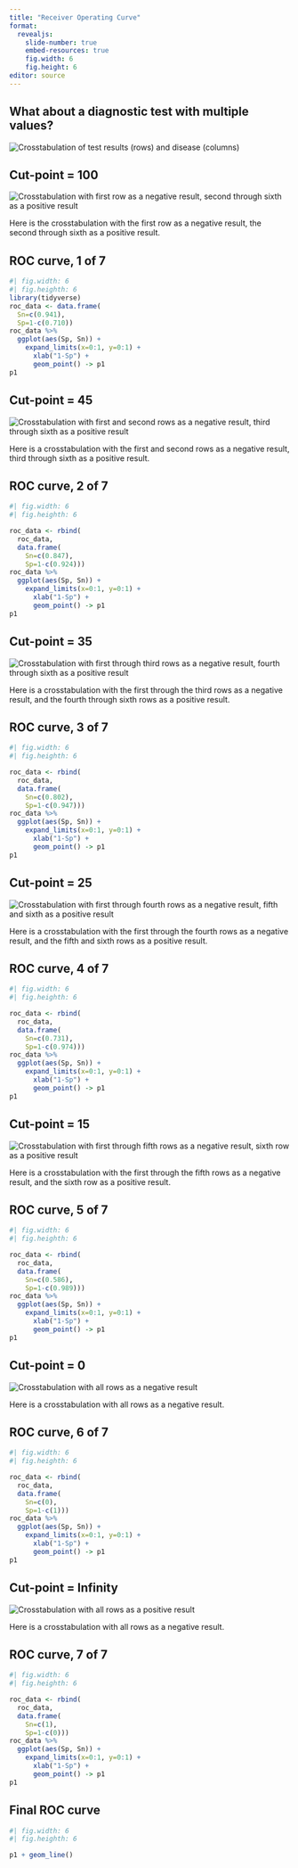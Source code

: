 ```yaml
---
title: "Receiver Operating Curve"
format: 
  revealjs:
    slide-number: true
    embed-resources: true
    fig.width: 6
    fig.height: 6
editor: source
---
```


## What about a diagnostic test with multiple values?

![](images/roc-01.png "Crosstabulation of test results (rows) and disease (columns)")

::: notes

:::

## Cut-point = 100

![](images/roc-02.png "Crosstabulation with first row as a negative result, second through sixth as a positive result")

::: notes
Here is the crosstabulation with the first row as a negative result, the second through sixth as a positive result.
:::

## ROC curve, 1 of 7

```r
#| fig.width: 6
#| fig.heighth: 6
library(tidyverse)
roc_data <- data.frame(
  Sn=c(0.941), 
  Sp=1-c(0.710))
roc_data %>%
  ggplot(aes(Sp, Sn)) + 
    expand_limits(x=0:1, y=0:1) +
      xlab("1-Sp") +
      geom_point() -> p1
p1
```

## Cut-point = 45

![](images/roc-03.png "Crosstabulation with first and second rows as a negative result, third through sixth as a positive result")

::: notes
Here is a crosstabulation with the first and second rows as a negative result, third through sixth as a positive result.
:::

## ROC curve, 2 of 7

```r
#| fig.width: 6
#| fig.heighth: 6

roc_data <- rbind(
  roc_data,
  data.frame(
    Sn=c(0.847), 
    Sp=1-c(0.924)))
roc_data %>%
  ggplot(aes(Sp, Sn)) + 
    expand_limits(x=0:1, y=0:1) +
      xlab("1-Sp") +
      geom_point() -> p1
p1
```

## Cut-point = 35

![](images/roc-04.png "Crosstabulation with first through third rows as a negative result, fourth through sixth as a positive result")

::: notes
Here is a crosstabulation with the first through the third rows as a negative result, and the fourth through sixth rows as a positive result.
:::

## ROC curve, 3 of 7

```r
#| fig.width: 6
#| fig.heighth: 6

roc_data <- rbind(
  roc_data,
  data.frame(
    Sn=c(0.802), 
    Sp=1-c(0.947)))
roc_data %>%
  ggplot(aes(Sp, Sn)) + 
    expand_limits(x=0:1, y=0:1) +
      xlab("1-Sp") +
      geom_point() -> p1
p1
```

## Cut-point = 25

![](images/roc-05.png "Crosstabulation with first through fourth rows as a negative result, fifth and sixth as a positive result")

::: notes
Here is a crosstabulation with the first through the fourth rows as a negative result, and the fifth and sixth rows as a positive result.
:::

## ROC curve, 4 of 7

```r
#| fig.width: 6
#| fig.heighth: 6

roc_data <- rbind(
  roc_data,
  data.frame(
    Sn=c(0.731), 
    Sp=1-c(0.974)))
roc_data %>%
  ggplot(aes(Sp, Sn)) + 
    expand_limits(x=0:1, y=0:1) +
      xlab("1-Sp") +
      geom_point() -> p1
p1
```

## Cut-point = 15

![](images/roc-06.png "Crosstabulation with first through fifth rows as a negative result, sixth row as a positive result")

::: notes
Here is a crosstabulation with the first through the fifth rows as a negative result, and the sixth row as a positive result.
:::

## ROC curve, 5 of 7

```r
#| fig.width: 6
#| fig.heighth: 6

roc_data <- rbind(
  roc_data,
  data.frame(
    Sn=c(0.586), 
    Sp=1-c(0.989)))
roc_data %>%
  ggplot(aes(Sp, Sn)) + 
    expand_limits(x=0:1, y=0:1) +
      xlab("1-Sp") +
      geom_point() -> p1
p1
```

## Cut-point = 0

![](images/roc-07.png "Crosstabulation with all rows as a negative result")

::: notes
Here is a crosstabulation with all rows as a negative result.
:::

## ROC curve, 6 of 7

```r
#| fig.width: 6
#| fig.heighth: 6

roc_data <- rbind(
  roc_data,
  data.frame(
    Sn=c(0), 
    Sp=1-c(1)))
roc_data %>%
  ggplot(aes(Sp, Sn)) + 
    expand_limits(x=0:1, y=0:1) +
      xlab("1-Sp") +
      geom_point() -> p1
p1
```

## Cut-point = Infinity

![](images/roc-08.png "Crosstabulation with all rows as a positive result")

::: notes
Here is a crosstabulation with all rows as a negative result.
:::

## ROC curve, 7 of 7

```r
#| fig.width: 6
#| fig.heighth: 6

roc_data <- rbind(
  roc_data,
  data.frame(
    Sn=c(1), 
    Sp=1-c(0)))
roc_data %>%
  ggplot(aes(Sp, Sn)) + 
    expand_limits(x=0:1, y=0:1) +
      xlab("1-Sp") +
      geom_point() -> p1
p1
```

## Final ROC curve

```r
#| fig.width: 6
#| fig.heighth: 6

p1 + geom_line()
```


